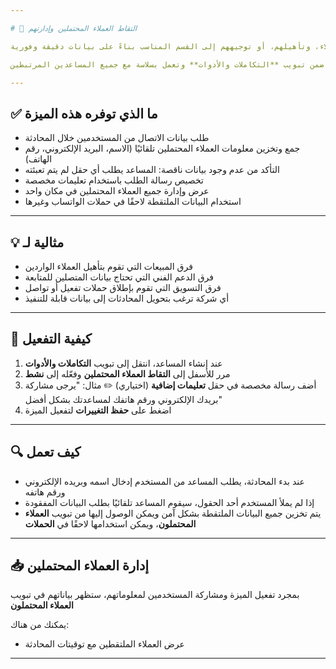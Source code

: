 ```yaml
---

# 📇 التقاط العملاء المحتملين وإدارتهم

تتيح ميزة **التقاط العملاء المحتملين** للمساعد الذكي جمع معلومات الاتصال الأساسية تلقائيًا — بما في ذلك **الاسم، البريد الإلكتروني، ورقم الهاتف** — من المستخدمين أثناء المحادثات الحية. يضمن ذلك إمكانية المتابعة مع العملاء، وتأهيلهم، أو توجيههم إلى القسم المناسب بناءً على بيانات دقيقة وفورية.

تتوفر هذه الميزة ضمن تبويب **التكاملات والأدوات** وتعمل بسلاسة مع جميع المساعدين المرتبطين.

---
```


## ✅ ما الذي توفره هذه الميزة

* طلب بيانات الاتصال من المستخدمين خلال المحادثة
* جمع وتخزين معلومات العملاء المحتملين تلقائيًا (الاسم، البريد الإلكتروني، رقم الهاتف)
* التأكد من عدم وجود بيانات ناقصة: المساعد يطلب أي حقل لم يتم تعبئته
* تخصيص رسالة الطلب باستخدام تعليمات مخصصة
* عرض وإدارة جميع العملاء المحتملين في مكان واحد
* استخدام البيانات الملتقطة لاحقًا في حملات الواتساب وغيرها

---

## 💡 مثالية لـ

* فرق المبيعات التي تقوم بتأهيل العملاء الواردين
* فرق الدعم الفني التي تحتاج بيانات المتصلين للمتابعة
* فرق التسويق التي تقوم بإطلاق حملات تفعيل أو تواصل
* أي شركة ترغب بتحويل المحادثات إلى بيانات قابلة للتنفيذ

---

## 🔧 كيفية التفعيل

1. عند إنشاء المساعد، انتقل إلى تبويب **التكاملات والأدوات**
2. مرر للأسفل إلى **التقاط العملاء المحتملين** وفعّله إلى **نشط**
3. أضف رسالة مخصصة في حقل **تعليمات إضافية** (اختياري)
   ✏️ مثال: "يرجى مشاركة بريدك الإلكتروني ورقم هاتفك لمساعدتك بشكل أفضل"
4. اضغط على **حفظ التغييرات** لتفعيل الميزة

---

## 🔍 كيف تعمل

* عند بدء المحادثة، يطلب المساعد من المستخدم إدخال اسمه وبريده الإلكتروني ورقم هاتفه
* إذا لم يملأ المستخدم أحد الحقول، سيقوم المساعد تلقائيًا بطلب البيانات المفقودة
* يتم تخزين جميع البيانات الملتقطة بشكل آمن ويمكن الوصول إليها من تبويب **العملاء المحتملون**، ويمكن استخدامها لاحقًا في **الحملات**

---

## 📥 إدارة العملاء المحتملين

بمجرد تفعيل الميزة ومشاركة المستخدمين لمعلوماتهم، ستظهر بياناتهم في تبويب **العملاء المحتملون**

يمكنك من هناك:

* عرض العملاء الملتقطين مع توقيتات المحادثة

---

